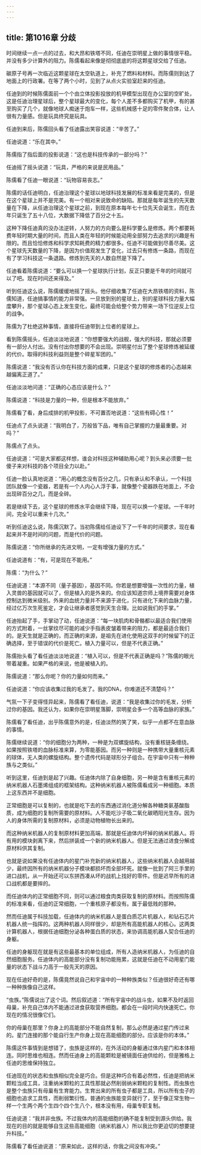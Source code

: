 ```yaml
---
---
---
```

title: 第1016章 分歧
---



时间继续一点一点的过去，和大昂和铁塔不同，任迪在崇明星上做的事情很平稳。并没有多少计算外的阻力。陈儒看起来像是彻彻底底的将这颗星球交给了任迪。

碳原子号再一次临近这颗星球在太空轨道上，补充了燃料和材料。而陈儒则到达了地面上的行政署。在等了两个小时，见到了从点火实验室赶来的任迪。

任迪到的时候陈儒面前一个个由立体投影投放的机甲模型出现在办公室的空旷处，这是任迪治理星球后，整个星球最大的变化，每个人差不多都购买了机甲，有的甚至购买了几个，就像地球人痴迷于炮车一样，这些机械感十足的零件聚合体，让人很有力量感。但是玩具终究是玩具。

任迪到来后，陈儒回头看了任迪露出笑容说道：“辛苦了。”

任迪说道：“乐在其中。”

陈儒指了指后面的投影说道：“这也是科技传承的一部分吗？”

任迪摇了摇头说道：“玩具，严格的来说是民用品。”

陈儒看了任迪一眼说道：“玩物容易丧志。”

陈儒的话任迪明白，任迪治理这个星球以地球科技发展的标准来看是完美的，但是在这个星球上并不是完美。有一个相对来说致命的缺陷。那就是每年诞生的先天数量在下降，从任迪治理这个星球之前，到现在原本每年七十位先天会诞生，而在去年只诞生了五十八位，大数据下降低了百分之十五。

这种下降任迪真的没办法逆转，人努力的方向要么是科学要么是修炼。两个都要耗费年轻时期大量的时间，而且人类在年轻的时候能动用全部努力去追求的兴趣是有限的。而且恰恰修炼和科学求知耗费的精力都很多。任迪不可能做到尽善尽美。这个星球先天数量的下降，是因为价值观发生了变化，过去只有修炼一条路，而现在有了学习科技这一条退路。修炼到先天的人数自然是下降了。

任迪看着陈儒说道：“要么可以换一个星球执行计划，反正只要是千年的时间就可以了吧。现在时间还来得及。”

听到任迪这么说，陈儒缓缓地摇了摇头。他仔细收集了任迪在大昂铁塔的资料，陈儒知道，任迪搞事情的能力非常强。一旦放到别的星球上，别的星球科技力量大幅度攀升，那个星球心态上发生变化，最终可能会给整个势力带来一场下位逆反上位的战争。

陈儒为了杜绝这种事情，直接将任迪带到上位者的星球上。

看到陈儒摇头，任迪淡淡地说道：“你想要强大的战舰，强大的科技，那就必须要有一部分人付出。没有付出你想要的不会出现。崇明星付出了整个星球修炼被延缓的代价。取得的科技利益则是整个碎星军团的。”

陈儒说道：“我没有否认你在科技方面的成果，只是这个星球的修炼者的心态越来越偏离正道了。”

任迪淡淡地问道：“正确的心态应该是什么？”

陈儒说道：“科技是力量的一种，但是根本不能放弃。”

陈儒看了看，身后成排的机甲投影，不可置否地说道：“这些有碍心性！”

任迪点了点头说道：“我明白了，万般皆下品，唯有自己掌握的力量最重要。对吗？”

陈儒点了点头。

任迪说道：“可是大家都这样想，谁会对科技这种辅助用心呢？到头来必须要一批傻子来对科技的各个项目全力以赴。”

任迪一脸认真地说道：“用心的概念没有百分之几，只有承认和不承认，一个科技团队就像一个瓷器，若是有一个人内心人浮于事，就像整个瓷器跌在地面上，不会出现碎百分之几，而是全碎。

若是继续下去，这个星球的修炼水平会继续下降，现在可以换一个星球。一千年时间，完全可以重来十几次。”

听到任迪这么说，陈儒沉默了。当初陈儒给任迪设下了一千年的时间要求，现在看起来并不是时间的问题，而是代价的问题。

陈儒说道：“你所继承的先进文明，一定有增强力量的方式。”

任迪说道有：“有，可是现在不能用。”

陈儒：“为什么？”

任迪说道：“本源不同（量子基因），基因不同。你若是想要增强一次性的力量，植入灵兽的基因就可以了，但是植入的是外来的。你应该知道宗师上境界需要对身体控制达到微米级别。外来的血统力量并不来源于进化，只有进化下来的血脉力量，经过亿万次生死鉴定，才会让继承者感觉到天生合理。比如说我们的手掌。”

任迪抬起了手，手掌动了动，任迪说道：“每一块肌肉和骨骼都以最适合我们使用的方式附着，一丝掌纹尽可能的减少手指表皮皱着带来的阻力，都是最适合我们的。是天生就是正确的，而正确的来源，是祖先在进化使用这双手的时候留下的正确选择，至于错误的代价是死亡。植入力量可以，但是不代表正确。”

陈儒抬头看了看任迪淡淡地说道：“植入可以，但是不代表正确是吗？”陈儒的眼光带着凝重。如果严格的来说，他是被植入的。

陈儒说道：“那么你呢？你的力量如何而来。”

任迪说道：“你应该收集过我的毛发了。我的DNA，你难道还不清楚吗？”

气氛一下子变得怪异起来，陈儒看了看任迪，说道：“我是收集过你的毛发，分析过你的基因。我还认为，如果你在崇明星落脚，崇明星会多一个高等血脉的家族。”

陈儒看了看任迪，出乎陈儒意外的是，任迪淡然的笑了笑，似乎一点都不在意血脉的事情。

陈儒继续说道：“你的细胞分为两种，一种是为双螺旋结构，没有重核链条缠绕。如果按照铁塔的血脉标准来算，为零能基因。而另一种则是一种携带大量重核元素的球体，无人类的螺旋结构。整个遗传代码是球形分子组合。在宇宙中只有一种种族与之类似。”

听到这里，任迪到是起了兴趣。任迪体内除了自身细胞，另一种是含有重核元素的纳米机器人石墨烯组成的框架结构。这种纳米机器人被陈儒看成另一种细胞。本质上这东西并不是细胞。

正常细胞是可以复制的，也就是吃下去的东西通过消化道分解各种糖类氨基酸脂质，成为细胞的复制所需要的原材料。人不能吃沙子吸二氧化碳晒阳光生存。因为人的身体所需的复制原材料，必须是动物植物长出来的。

而这种纳米机器人的复制原材料更加高端，那就是任迪体内坏掉的纳米机器人。将有用的模块剥离下来，然后拼装成一个新的纳米机器人。但是无法通过进食分解成原材料供其复制。

也就是说如果没有任迪体内的星门补充新的纳米机器人，这些纳米机器人会越用越少，最终因所有的纳米机器分子模块都损坏而全部坏死。就像一批到了阿三手里的进口战机，从一开始还可以东拼西凑从坏的战机上找好的零件。但是迟早所有的进口战机都是要摔的。

而任迪体内的正常细胞不同，则可以通过粮食肉类获取复制的原材料。而按照陈儒的标准来看，任迪的正常细胞，一个重核原子都没有。属于最低贱的那种。

然而任迪属于科技加载，任迪体内的纳米机器人是蛋白质芯片机器人，和钻石芯片机器人统一指挥的。这两种机器人同样很少，却是所有高能机器人的核心。这两类计算机器人，根据任迪细胞分泌各种蛋白质的状态，来协调高能机器人契合任迪的身躯。

任迪的身躯现在就是有这些最基本的单位组成，所有人造纳米机器人，为任迪的自然细胞服务。任迪体内的高能部分没有复制功能拖累，这就是任迪在不动用星门能量的状态下战斗力高于一般先天的原因。

现在任迪好奇的是，陈儒竟然说自己和宇宙中的一种种族类似？任迪很好奇还有哪一种种族像自己这样。

“虫族。”陈儒说出了这个词。然后叙述道：“所有宇宙中的战斗虫，如果不及时返回母巢，补充自己体内不能通过进食获取营养细胞。都会在一段时间内快速死亡。你现在的情况很像它们。

你的母巢在那里？你身上的高能部分不能自然复制，那么必然是通过星门传过来的。星门连接的那个能自行生产你身上现在高能细胞的部分。应该是你的本体。”

陈儒这件事情到是想错了，虫族是这样的，在外活动的身躯通过体内星门和本体相连。同时思维也相连。然而任迪身上的高能颗粒是被镜面任迪供给的，但是雅格上任迪的思维保持独立。

任迪现在的状态和虫族相似完全是巧合。但是这种巧合有着必然性，任迪是把纳米颗粒当成工具，注重纳米颗粒的工具性那就必然削弱纳米颗粒的复制性。而虫族也是整个虫族只有母巢有生育能力。生育出来的所有虫子都是工具，所以所有虫子的细胞也追求工具性，而削弱繁衍性。普通的虫族能变异就行了，至于像正常生物一样一个生两个两个生四个四个生八个，根本没有用，母巢专职复制。

任迪说道：“我并非虫族。不过我体内的高能细胞的确不能复制受到源头供给。我现在的目的就是能够自生这些高能细胞（纳米机器人）所以我比你更迫切的想要提升科技。”

陈儒看了看任迪说道：“原来如此，这样的话，你我之间没有冲突。”